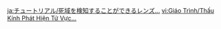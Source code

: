 {{Tutorial
|title    = Lens capable of detecting The Withering
|subtitle = Exploration Knowledge
|type     = Adventure
|icon     = Icon Tutorial Combat.png
|about    = Seed Mirror;The Withering
|image1   = Tutorial Lens capable of detecting The Withering.png
|text1    = This special sort of [[Seed Mirror]] can be used to spot [[Withering Zone]]s that have yet to take shape. You can use this method to create and stop expansion of the Withering ahead of time.<br>These objects can also be activated using {{Electro}}...
|sort     = 6152
}}
<noinclude>
<!-- interwikis -->
[[ja:チュートリアル/死域を検知することができるレンズ…]]
[[vi:Giáo Trình/Thấu Kính Phát Hiện Tử Vực...]]
</noinclude>
